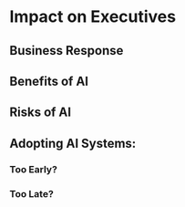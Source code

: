 # Impact on Executives

## Business Response

## Benefits of AI

## Risks of AI

## Adopting AI Systems:

### Too Early?

### Too Late?
